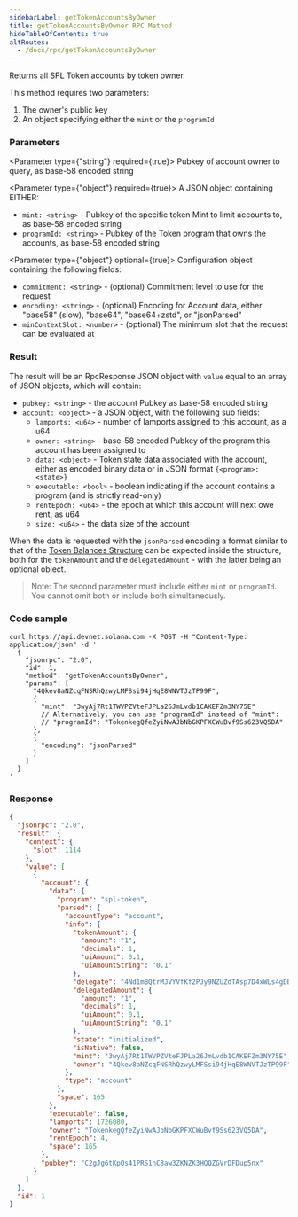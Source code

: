 ```yaml
---
sidebarLabel: getTokenAccountsByOwner
title: getTokenAccountsByOwner RPC Method
hideTableOfContents: true
altRoutes:
  - /docs/rpc/getTokenAccountsByOwner
---
```


Returns all SPL Token accounts by token owner.

This method requires two parameters:
1. The owner's public key
2. An object specifying either the `mint` or the `programId`

<DocSideBySide>

<DocLeftSide>

### Parameters

<Parameter type={"string"} required={true}>
  Pubkey of account owner to query, as base-58 encoded string
</Parameter>

<Parameter type={"object"} required={true}>
  A JSON object containing EITHER:
  - `mint: <string>` - Pubkey of the specific token Mint to limit accounts to, as base-58 encoded string
  - `programId: <string>` - Pubkey of the Token program that owns the accounts, as base-58 encoded string
</Parameter>

<Parameter type={"object"} optional={true}>
  Configuration object containing the following fields:
  - `commitment: <string>` - (optional) Commitment level to use for the request
  - `encoding: <string>` - (optional) Encoding for Account data, either "base58" (slow), "base64", "base64+zstd", or "jsonParsed"
  - `minContextSlot: <number>` - (optional) The minimum slot that the request can be evaluated at
</Parameter>

### Result

The result will be an RpcResponse JSON object with `value` equal to an array of
JSON objects, which will contain:

- `pubkey: <string>` - the account Pubkey as base-58 encoded string
- `account: <object>` - a JSON object, with the following sub fields:
  - `lamports: <u64>` - number of lamports assigned to this account, as a u64
  - `owner: <string>` - base-58 encoded Pubkey of the program this account has
    been assigned to
  - `data: <object>` - Token state data associated with the account, either as
    encoded binary data or in JSON format `{<program>: <state>}`
  - `executable: <bool>` - boolean indicating if the account contains a program
    \(and is strictly read-only\)
  - `rentEpoch: <u64>` - the epoch at which this account will next owe rent, as
    u64
  - `size: <u64>` - the data size of the account

When the data is requested with the `jsonParsed` encoding a format similar to
that of the [Token Balances Structure](/docs/rpc/json-structures#token-balances)
can be expected inside the structure, both for the `tokenAmount` and the
`delegatedAmount` - with the latter being an optional object.

> Note: The second parameter must include either `mint` or `programId`. You cannot omit both or include both simultaneously.

</DocLeftSide>

<DocRightSide>

### Code sample

```shell
curl https://api.devnet.solana.com -X POST -H "Content-Type: application/json" -d '
  {
    "jsonrpc": "2.0",
    "id": 1,
    "method": "getTokenAccountsByOwner",
    "params": [
      "4Qkev8aNZcqFNSRhQzwyLMFSsi94jHqE8WNVTJzTP99F",
      {
        "mint": "3wyAj7Rt1TWVPZVteFJPLa26JmLvdb1CAKEFZm3NY75E"
        // Alternatively, you can use "programId" instead of "mint":
        // "programId": "TokenkegQfeZyiNwAJbNbGKPFXCWuBvf9Ss623VQ5DA"
      },
      {
        "encoding": "jsonParsed"
      }
    ]
  }
'
```

### Response

```json
{
  "jsonrpc": "2.0",
  "result": {
    "context": {
      "slot": 1114
    },
    "value": [
      {
        "account": {
          "data": {
            "program": "spl-token",
            "parsed": {
              "accountType": "account",
              "info": {
                "tokenAmount": {
                  "amount": "1",
                  "decimals": 1,
                  "uiAmount": 0.1,
                  "uiAmountString": "0.1"
                },
                "delegate": "4Nd1mBQtrMJVYVfKf2PJy9NZUZdTAsp7D4xWLs4gDB4T",
                "delegatedAmount": {
                  "amount": "1",
                  "decimals": 1,
                  "uiAmount": 0.1,
                  "uiAmountString": "0.1"
                },
                "state": "initialized",
                "isNative": false,
                "mint": "3wyAj7Rt1TWVPZVteFJPLa26JmLvdb1CAKEFZm3NY75E",
                "owner": "4Qkev8aNZcqFNSRhQzwyLMFSsi94jHqE8WNVTJzTP99F"
              },
              "type": "account"
            },
            "space": 165
          },
          "executable": false,
          "lamports": 1726080,
          "owner": "TokenkegQfeZyiNwAJbNbGKPFXCWuBvf9Ss623VQ5DA",
          "rentEpoch": 4,
          "space": 165
        },
        "pubkey": "C2gJg6tKpQs41PRS1nC8aw3ZKNZK3HQQZGVrDFDup5nx"
      }
    ]
  },
  "id": 1
}
```

</DocRightSide>
</DocSideBySide>